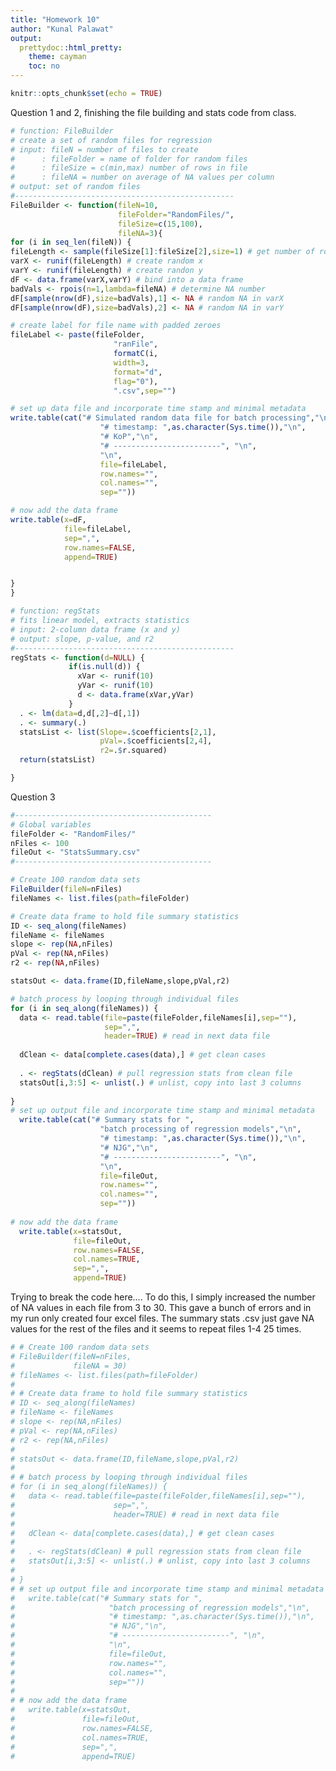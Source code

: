 ```yaml
---
title: "Homework 10"
author: "Kunal Palawat"
output:
  prettydoc::html_pretty:
    theme: cayman
    toc: no
---
```


```r
knitr::opts_chunk$set(echo = TRUE)
```

Question 1 and 2, finishing the file building and stats code from class.
```r
# function: FileBuilder
# create a set of random files for regression
# input: fileN = number of files to create
#      : fileFolder = name of folder for random files
#      : fileSize = c(min,max) number of rows in file
#      : fileNA = number on average of NA values per column
# output: set of random files
#------------------------------------------------- 
FileBuilder <- function(fileN=10,
                        fileFolder="RandomFiles/",
                        fileSize=c(15,100),
                        fileNA=3){
for (i in seq_len(fileN)) {
fileLength <- sample(fileSize[1]:fileSize[2],size=1) # get number of rows
varX <- runif(fileLength) # create random x
varY <- runif(fileLength) # create randon y
dF <- data.frame(varX,varY) # bind into a data frame
badVals <- rpois(n=1,lambda=fileNA) # determine NA number
dF[sample(nrow(dF),size=badVals),1] <- NA # random NA in varX
dF[sample(nrow(dF),size=badVals),2] <- NA # random NA in varY

# create label for file name with padded zeroes
fileLabel <- paste(fileFolder,
                       "ranFile",
                       formatC(i,
                       width=3,
                       format="d",
                       flag="0"),
                       ".csv",sep="")

# set up data file and incorporate time stamp and minimal metadata
write.table(cat("# Simulated random data file for batch processing","\n",
                    "# timestamp: ",as.character(Sys.time()),"\n",
                    "# KoP","\n",
                    "# ------------------------", "\n",
                    "\n",
                    file=fileLabel,
                    row.names="",
                    col.names="",
                    sep=""))

# now add the data frame
write.table(x=dF,
            file=fileLabel,
            sep=",",
            row.names=FALSE,
            append=TRUE)


}
}

# function: regStats
# fits linear model, extracts statistics
# input: 2-column data frame (x and y)
# output: slope, p-value, and r2
#------------------------------------------------- 
regStats <- function(d=NULL) {
             if(is.null(d)) {
               xVar <- runif(10)
               yVar <- runif(10)
               d <- data.frame(xVar,yVar)
             }
  . <- lm(data=d,d[,2]~d[,1])
  . <- summary(.)
  statsList <- list(Slope=.$coefficients[2,1],
                    pVal=.$coefficients[2,4],
                    r2=.$r.squared)
  return(statsList)

}
```

Question 3
```r
#--------------------------------------------
# Global variables
fileFolder <- "RandomFiles/"
nFiles <- 100
fileOut <- "StatsSummary.csv"
#--------------------------------------------

# Create 100 random data sets
FileBuilder(fileN=nFiles)
fileNames <- list.files(path=fileFolder)

# Create data frame to hold file summary statistics
ID <- seq_along(fileNames)
fileName <- fileNames
slope <- rep(NA,nFiles)
pVal <- rep(NA,nFiles)
r2 <- rep(NA,nFiles)

statsOut <- data.frame(ID,fileName,slope,pVal,r2)

# batch process by looping through individual files
for (i in seq_along(fileNames)) {
  data <- read.table(file=paste(fileFolder,fileNames[i],sep=""),
                     sep=",",
                     header=TRUE) # read in next data file
  
  dClean <- data[complete.cases(data),] # get clean cases
  
  . <- regStats(dClean) # pull regression stats from clean file
  statsOut[i,3:5] <- unlist(.) # unlist, copy into last 3 columns
  
}
# set up output file and incorporate time stamp and minimal metadata
  write.table(cat("# Summary stats for ",
                    "batch processing of regression models","\n",
                    "# timestamp: ",as.character(Sys.time()),"\n",
                    "# NJG","\n",
                    "# ------------------------", "\n",
                    "\n",
                    file=fileOut,
                    row.names="",
                    col.names="",
                    sep=""))
  
# now add the data frame
  write.table(x=statsOut,
              file=fileOut,
              row.names=FALSE,
              col.names=TRUE,
              sep=",",
              append=TRUE)
```

Trying to break the code here....
To do this, I simply increased the number of NA values in each file from 3 to 30. This gave a bunch of errors and in my run only created four excel files. The summary stats .csv just gave NA values for the rest of the files and it seems to repeat files 1-4 25 times.
```r
# # Create 100 random data sets
# FileBuilder(fileN=nFiles,
#             fileNA = 30)
# fileNames <- list.files(path=fileFolder)
# 
# # Create data frame to hold file summary statistics
# ID <- seq_along(fileNames)
# fileName <- fileNames
# slope <- rep(NA,nFiles)
# pVal <- rep(NA,nFiles)
# r2 <- rep(NA,nFiles)
# 
# statsOut <- data.frame(ID,fileName,slope,pVal,r2)
# 
# # batch process by looping through individual files
# for (i in seq_along(fileNames)) {
#   data <- read.table(file=paste(fileFolder,fileNames[i],sep=""),
#                      sep=",",
#                      header=TRUE) # read in next data file
#   
#   dClean <- data[complete.cases(data),] # get clean cases
#   
#   . <- regStats(dClean) # pull regression stats from clean file
#   statsOut[i,3:5] <- unlist(.) # unlist, copy into last 3 columns
#   
# }
# # set up output file and incorporate time stamp and minimal metadata
#   write.table(cat("# Summary stats for ",
#                     "batch processing of regression models","\n",
#                     "# timestamp: ",as.character(Sys.time()),"\n",
#                     "# NJG","\n",
#                     "# ------------------------", "\n",
#                     "\n",
#                     file=fileOut,
#                     row.names="",
#                     col.names="",
#                     sep=""))
#   
# # now add the data frame
#   write.table(x=statsOut,
#               file=fileOut,
#               row.names=FALSE,
#               col.names=TRUE,
#               sep=",",
#               append=TRUE)
```